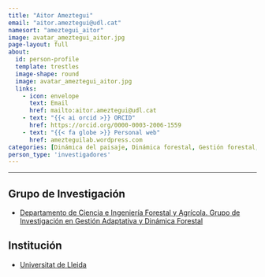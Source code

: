 ```yaml
---
title: "Aitor Ameztegui"
email: "aitor.ameztegui@udl.cat"  
namesort: "ameztegui_aitor"
image: avatar_ameztegui_aitor.jpg
page-layout: full
about: 
  id: person-profile
  template: trestles
  image-shape: round
  image: avatar_ameztegui_aitor.jpg
  links:
    - icon: envelope
      text: Email
      href: mailto:aitor.ameztegui@udl.cat
    - text: "{{< ai orcid >}} ORCID"
      href: https://orcid.org/0000-0003-2006-1559
    - text: "{{< fa globe >}} Personal web"
      href: amezteguilab.wordpress.com
categories: [Dinámica del paisaje, Dinámica forestal, Gestión forestal, Selvicultura, Teledetección]
person_type: 'investigadores'
---
```

 
<hr>

:::{#person-profile}

## Grupo de Investigación
- [Departamento de Ciencia e Ingeniería Forestal y Agrícola. Grupo de Investigación en Gestión Adaptativa y Dinámica Forestal](https://dcefa.udl.cat/es/)

## Institución
- [Universitat de Lleida](https://www.udl.cat/ca/)

:::
